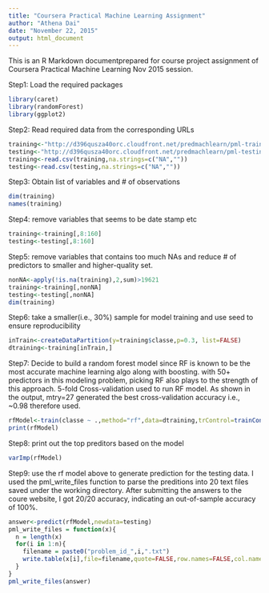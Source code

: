 ```yaml
---
title: "Coursera Practical Machine Learning Assignment"
author: "Athena Dai"
date: "November 22, 2015"
output: html_document
---
```


This is an R Markdown documentprepared for course project assignment of Coursera Practical Machine Learning Nov 2015 session. 

Step1: Load the required packages
```r
library(caret)
library(randomForest)
library(ggplot2)
```
Step2: Read required data from the corresponding URLs
```r
training<-"http://d396qusza40orc.cloudfront.net/predmachlearn/pml-training.csv"
testing<-"http://d396qusza40orc.cloudfront.net/predmachlearn/pml-testing.csv"
training<-read.csv(training,na.strings=c("NA",""))
testing<-read.csv(testing,na.strings=c("NA",""))
```
Step3: Obtain list of variables and # of observations
```r
dim(training)
names(training)
```
Step4: remove variables that seems to be date stamp etc
```r
training<-training[,8:160]
testing<-testing[,8:160]
```
Step5: remove variables that contains too much NAs and reduce # of predictors to smaller and higher-quality set.
```r
nonNA<-apply(!is.na(training),2,sum)>19621
training<-training[,nonNA]
testing<-testing[,nonNA]
dim(training)
```
Step6: take a smaller(i.e., 30%) sample for model training and use seed to ensure reproducibility
```r
inTrain<-createDataPartition(y=training$classe,p=0.3, list=FALSE)
dtraining<-training[inTrain,]
```
Step7: Decide to build a random forest model since RF is known to be the most accurate machine learning algo along with boosting. with 50+ predictors in this modeling problem, picking RF also plays to the strength of this approach. 5-fold Cross-validation used to run RF model. As shown in the output, mtry=27 generated the best cross-validation accuracy i.e., ~0.98 therefore used. 
```r
rfModel<-train(classe ~ .,method="rf",data=dtraining,trControl=trainControl(method="cv",number=5),prox=TRUE,allowParallel=TRUE)
print(rfModel)
```
Step8: print out the top preditors based on the model
```r
varImp(rfModel)
```
Step9: use the rf model above to generate prediction for the testing data. I used the pml_write_files function to parse the preditions into 20 text files saved under the working directory. After submitting the answers to the coure website, I got 20/20 accuracy, indicating an out-of-sample accuracy of 100%.   
```r
answer<-predict(rfModel,newdata=testing)
pml_write_files = function(x){
  n = length(x)
  for(i in 1:n){
    filename = paste0("problem_id_",i,".txt")
    write.table(x[i],file=filename,quote=FALSE,row.names=FALSE,col.names=FALSE)
  }
}
pml_write_files(answer)
```

